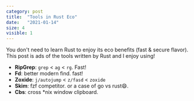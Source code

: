```yaml
---
category: post
title:  "Tools in Rust Eco"
date:   "2021-01-14"
size: 4
visible: 1
---
```


You don't need to learn Rust to enjoy its eco benefits (fast & secure flavor). This post is ads of the tools written by Rust and I enjoy using!

* **RipGrep**: `grep` \< `ag` \< `rg`. Fast!
* **Fd**: better modern find. fast!
* **Zoxide**: `j/autojump` \< `z/fasd` \< `zoxide`
* **Skim**: fzf competitor. or a case of go vs rust😄.
* **Cbs**: cross *nix window clipboard.
